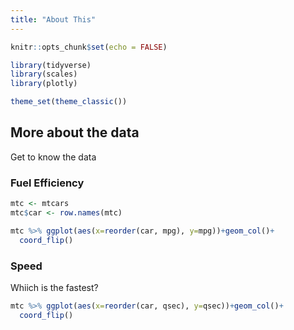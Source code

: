 ```yaml
---
title: "About This"
---
```


```r
knitr::opts_chunk$set(echo = FALSE)

library(tidyverse)
library(scales)
library(plotly)

theme_set(theme_classic())
```

## More about the data {.tabset}

Get to know the data

### Fuel Efficiency

```r
mtc <- mtcars
mtc$car <- row.names(mtc)

mtc %>% ggplot(aes(x=reorder(car, mpg), y=mpg))+geom_col()+
  coord_flip()
```

### Speed

Whiich is the fastest?

```r

mtc %>% ggplot(aes(x=reorder(car, qsec), y=qsec))+geom_col()+
  coord_flip()
```